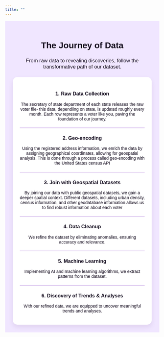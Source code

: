 ```yaml
---
title: ""
---
```


```{=html}

<div style="font-family: Arial, sans-serif; background-color: #f0e6ff; padding: 5%; text-align: center; transition: all 0.3s ease;">

    <h1 style="color: #11091c; margin-bottom: 1.5rem;">The Journey of Data</h1>
    <p style="font-size: 1.2em; margin-bottom: 5%; color: #11091c;">From raw data to revealing discoveries, follow the transformative path of our dataset.</p>

    <div style="background-color: white; border-radius: 15px; padding: 5%; box-shadow: 0 8px 15px rgba(90, 42, 109, 0.1); transition: all 0.3s ease;">

        <div style="margin-bottom: 5%;">
            <h3 style="color: #11091c;">1. Raw Data Collection</h3>
            <p style="color: #11091c;">The secretary of state department of each state releases the raw voter file- this data, dependiing on state, is updated roughly every month. Each row represents a voter like you, paving the foundation of our journey. </p>
        </div>

        <hr style="border: none; height: 2px; background-color: #d6bbec; margin: 5% 0;">

        <div style="margin-bottom: 5%;">
            <h3 style="color: #11091c;">2. Geo-encoding</h3>
            <p style="color: #11091c;">Using the registered address information, we enrich the data by assigning geographical coordinates, allowing for geospatial analysis. This is done through a process called geo-encoding with the United States census API</p>
        </div>

        <hr style="border: none; height: 2px; background-color: #d6bbec; margin: 5% 0;">

        <div style="margin-bottom: 5%;">
            <h3 style="color: #11091c;">3. Join with Geospatial Datasets</h3>
            <p style="color: #11091c;">By joining our data with public geospatial datasets, we gain a deeper spatial context. Different datasets, including urban density, census information, and other geodatabase information allows us to find robust information about each voter</p>
        </div>

        <hr style="border: none; height: 2px; background-color: #d6bbec; margin: 5% 0;">

        <div style="margin-bottom: 5%;">
            <h3 style="color: #11091c;">4. Data Cleanup</h3>
            <p style="color: #11091c;">We refine the dataset by eliminating anomalies, ensuring accuracy and relevance. </p>
        </div>

        <hr style="border: none; height: 2px; background-color: #d6bbec; margin: 5% 0;">

        <div style="margin-bottom: 5%;">
            <h3 style="color: #11091c;">5. Machine Learning</h3>
            <p style="color: #11091c;">Implementing AI and machine learning algorithms, we extract patterns from the dataset.</p>
        </div>

        <hr style="border: none; height: 2px; background-color: #d6bbec; margin: 5% 0;">

        <div>
            <h3 style="color: #11091c;">6. Discovery of Trends & Analyses</h3>
            <p style="color: #11091c;">With our refined data, we are equipped to uncover meaningful trends and analyses.</p>
        </div>

    </div>

</div>
```